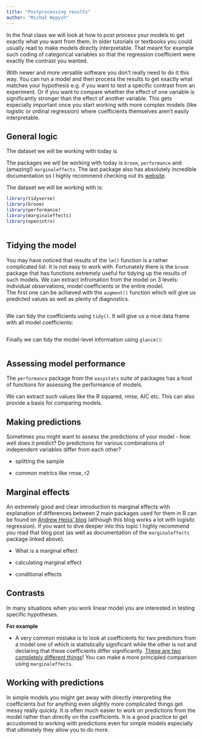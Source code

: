```yaml
---
title: "Postprocessing results"
author: "Michał Wypych"
---
```


In the final class we will look at how to post process your models to get exactly what you want from them. In older tutorials or textbooks you could usually read to make models directly interpretable. That meant for example such coding of categorical variables so that the regression coefficient were exactly the contrast you wanted.

With newer and more versatile software you don't really need to do it this way. You can run a model and then process the results to get exactly what matches your hypothesis e.g. if you want to test a specific contrast from an experiment. Or if you want to compare whether the effect of one variable is significantly stronger than the effect of another variable. This gets especially important once you start working with more complex models (like logistic or ordinal regression) where coefficients themselves aren't easily interpretable.

## General logic

The dataset we will be working with today is

The packages we will be working with today is `broom`, `performance` and (amazing!) `marginaleffects`. The last package also has absolutely incredible documentation so I highly recommend checking out its [website](https://marginaleffects.com/).

The dataset we will be working with is:

```r
library(tidyverse)
library(broom)
library(performance)
library(marginaleffects)
library(openintro)



```

## Tidying the model

You may have noticed that results of the `lm()` function is a rather complicated list. It is not easy to work with. Fortunately there is the `broom` package that has functions extremely useful for tidying up the results of such models. We can extract infromation from the model on 3 levels: individual observations, model coefficients or the entire model.\
The first one can be achieved with the `augment()` function which will give us predicted values as well as plenty of diagnostics.

```r

```

We can tidy the coefficients using `tidy()`. It will give us a nice data frame with all model coefficients:

```r

```

Finally we can tidy the model-level information using `glance()`:

```r

```

## Assessing model performance

The `performance` package from the `easystats` suite of packages has a host of functions for assessing the performance of models.

We can extract such values like the R squared, rmse, AIC etc. This can also provide a basis for comparing models.

## Making predictions

Sometimes you might want to assess the predictions of your model - how well does it predict? Do predictions for various combinations of independent variables differ from each other?

-   splitting the sample

-   common metrics like rmse, r2

## Marginal effects

An extremely good and clear introduction to marginal effects with explanation of differences between 2 main packages used for them in R can be found on [Andrew Heiss' blog](https://www.andrewheiss.com/blog/2022/05/20/marginalia/) (although this blog works a lot with logisitc regression). If you want to dive deeper into this topic I highly recommend you read that blog post (as well as documentation of the `marginaleffects` package linked above).

-   What is a marginal effect

-   calculating marginal effect

-   conditional effects

## Contrasts

In many situations when you work linear model you are interested in testing specific hypotheses.

**For example**

-   A very common mistake is to look at coefficients for two predictors from a model one of which is statistically significant while the other is not and declaring that these coefficients differ significantly. [These are two completely different things](https://stat.columbia.edu/~gelman/research/published/signif4.pdf)! You can make a more principled comparison using `marginaleffects`.

## Working with predictions

In simple models you might get away with directly interpreting the coefficients but for anything even slightly more complicated things get messy really quickly. It is often much easier to work on predictions from the model rather than directly on the coefficients. It is a good practice to get accustomed to working with predictions even for simple models especially that ultimately they allow you to do more.
